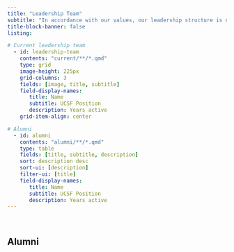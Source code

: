 ```yaml
---
title: "Leadership Team"
subtitle: "In accordance with our values, our leadership structure is non-hierarchical. This means that any member is open to join our leadership team and help with organizing events and direct actions." 
title-block-banner: false
listing:

# Current leadership team 
  - id: leadership-team
    contents: "current/**/*.qmd"
    type: grid
    image-height: 225px
    grid-columns: 3
    fields: [image, title, subtitle]
    field-display-names:
       title: Name
       subtitle: UCSF Position
       description: Years active 
    grid-item-align: center

# Alumni 
  - id: alumni
    contents: "alumni/**/*.qmd"
    type: table
    fields: [title, subtitle, description]
    sort: description desc
    sort-ui: [description]
    filter-ui: [title]
    field-display-names:
       title: Name
       subtitle: UCSF Position
       description: Years active
---
```

::: {#leadership-team}
:::

<br>

## Alumni

::: {#alumni}
:::
